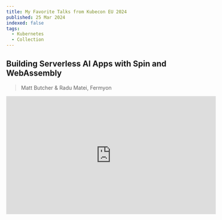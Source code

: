 ```yaml
---
title: My Favorite Talks from Kubecon EU 2024
published: 25 Mar 2024
indexed: false
tags: 
  - Kubernetes
  - Collection
---
```


## Building Serverless AI Apps with Spin and WebAssembly

> Matt Butcher & Radu Matei, Fermyon

<iframe 
  class="mx-auto rounded-xl"
  width="560" 
  height="315" 
  src="https://www.youtube.com/embed/OjclCGazSdg?si=tDob8GfsVLqlaOu8" 
  title="YouTube video player" 
  frameborder="0" 
  allow="accelerometer; autoplay; clipboard-write; encrypted-media; gyroscope; picture-in-picture; web-share" 
  allowfullscreen></iframe>
